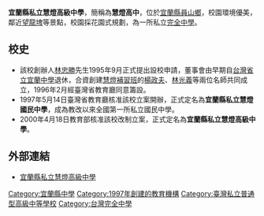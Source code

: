 {{Infobox School
|name           =宜蘭縣私立慧燈高級中學
|image          =
|motto          =榮譽、卓越、尊嚴
|established    =1997年
|type           =私立高級中學
|district       =中華民國宜蘭縣員山鄉
|grades         =國一至高三
|principal      =吳松溪
|location       =宜蘭縣員山鄉枕山路117-60號
 |website        =[http://www.hdsh.ilc.edu.tw  http://www.hdsh.ilc.edu.tw]
|telephone=03-9229968|address=|other_name=Huey Deng High School|students=約2500人|uniform=|logo=|founder=[[林忠勝|林忠勝]]|magazine=慧燈人}}

'''宜蘭縣私立慧燈高級中學'''，簡稱為'''慧燈高中'''，位於[[宜蘭縣|宜蘭縣]][[員山鄉|員山鄉]]，校園環境優美，鄰近[[望龍埤|望龍埤]]等景點，校園採花園式規劃，為一所私立[[完全中學|完全中學]]。

==校史==
*該校創辦人[[林忠勝|林忠勝]]先生1995年9月正式提出設校申請，董事會由早期自[[台灣省立宜蘭中學|台灣省立宜蘭中學]]退休，合資創建[[慧燈補習班|慧燈補習班]]的[[楊政夫|楊政夫]]、[[林光義|林光義]]等兩位名師共同成立，1996年2月經臺灣省教育廳同意籌設。
*1997年5月14日臺灣省教育廳核准該校立案開辦，正式定名為'''宜蘭縣私立慧燈國民中學'''，成為教改以來全國第一所私立國民中學。
*2000年4月18日教育部核准該校改制立案，正式定名為'''宜蘭縣私立慧燈高級中學'''。

== 外部連結 ==
* [http://www.hdsh.ilc.edu.tw/ 宜蘭縣私立慧燈高級中學]{{Wayback|url=http://www.hdsh.ilc.edu.tw/ |date=20070920173528 }}{{zh-tw}}
{{宜蘭縣高級中等學校}}

[[Category:宜蘭縣中學|Category:宜蘭縣中學]]
[[Category:1997年創建的教育機構|Category:1997年創建的教育機構]]
[[Category:臺灣私立普通型高級中等學校|Category:臺灣私立普通型高級中等學校]]
[[Category:台灣完全中學|Category:台灣完全中學]]